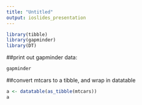 ---
title: "Untitled"
output: ioslides_presentation
---


```{r , warning = FALSE, echo = T}
library(tibble)
library(gapminder)
library(DT)
```

##print out gapminder data:
```{r}
gapminder
```

<!--aa-->
##convert mtcars to a tibble, and wrap in datatable
```{r}
a <- datatable(as_tibble(mtcars))
a
```

